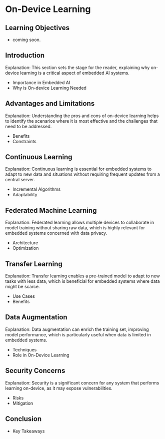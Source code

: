 # On-Device Learning

::: {.callout-note collapse="true"}
## Learning Objectives

* coming soon.

:::

## Introduction

Explanation: This section sets the stage for the reader, explaining why on-device learning is a critical aspect of embedded AI systems.

  - Importance in Embedded AI
  - Why is On-device Learning Needed

## Advantages and Limitations

Explanation: Understanding the pros and cons of on-device learning helps to identify the scenarios where it is most effective and the challenges that need to be addressed.

  - Benefits
  - Constraints

## Continuous Learning

Explanation: Continuous learning is essential for embedded systems to adapt to new data and situations without requiring frequent updates from a central server.

  - Incremental Algorithms
  - Adaptability

## Federated Machine Learning

Explanation: Federated learning allows multiple devices to collaborate in model training without sharing raw data, which is highly relevant for embedded systems concerned with data privacy.

  - Architecture
  - Optimization

## Transfer Learning

Explanation: Transfer learning enables a pre-trained model to adapt to new tasks with less data, which is beneficial for embedded systems where data might be scarce.

  - Use Cases
  - Benefits

## Data Augmentation

Explanation: Data augmentation can enrich the training set, improving model performance, which is particularly useful when data is limited in embedded systems.

  - Techniques
  - Role in On-Device Learning

## Security Concerns

Explanation: Security is a significant concern for any system that performs learning on-device, as it may expose vulnerabilities.

  - Risks
  - Mitigation

## Conclusion

  - Key Takeaways